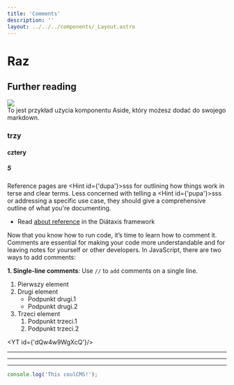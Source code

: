 ```yaml
---
title: 'Comments'
description: ''
layout: ../../../components/_Layout.astro
---
```



# Raz
## Further reading


<Img src={banana} />

<Aside className="custom-aside" type="tip">
  To jest przykład użycia komponentu Aside, który możesz dodać do swojego markdown.
</Aside>

### trzy
#### cztery
##### 5

Reference pages are <Hint id={'dupa'}>sss</Hint> for outlining how things work in terse and clear terms.
Less concerned with telling a <Hint id={'pupa'}>sss</Hint> or addressing a specific use case, they should give a comprehensive outline of what you're documenting.

- Read [about reference](https://diataxis.fr/reference/) in the Diátaxis framework

Now that you know how to run code, it’s time to learn how to comment it. <br />Comments are essential for making your code more understandable and for leaving notes for yourself or other developers. In JavaScript, there are two ways to add comments:

**1. Single-line comments**: Use <code>//</code> to `add` comments on a single line.

1. Pierwszy element
2. Drugi element
   - Podpunkt drugi.1
   - Podpunkt drugi.2
3. Trzeci element
   1. Podpunkt trzeci.1
   2. Podpunkt trzeci.2

<YT id={'dQw4w9WgXcQ'}/>

<hr/>


<hr/>


<hr/>


```js
console.log('This coulCMS!');
```